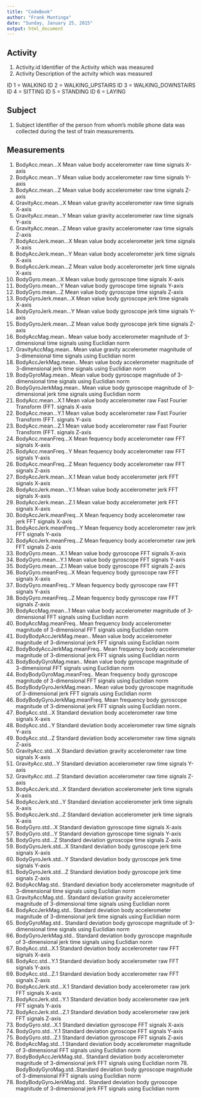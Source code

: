 ```yaml
---
title: "CodeBook"
author: "Frank Muntinga"
date: "Sunday, January 25, 2015"
output: html_document
---
```


## Activity

1. Activity.id        		Identifier of the Activity which was measured
2. Activity			Description of the actvity which was measured

ID 1 =	WALKING
ID 2 =	WALKING_UPSTAIRS
ID 3 = 	WALKING_DOWNSTAIRS
ID 4 = 	SITTING
ID 5 = 	STANDING
ID 6 = 	LAYING

## Subject
1. Subject 		Identifier of the person from whom's mobile phone data was collected during the test of train measurements.

## Measurements
 
 1. BodyAcc.mean...X 		Mean value body accelerometer raw time signals X-axis
 2. BodyAcc.mean...Y 		Mean value body accelerometer raw time signals Y-axis
 3. BodyAcc.mean...Z 		Mean value body accelerometer raw time signals Z-axis
 4. GravityAcc.mean...X 	Mean value gravity accelerometer raw time signals X-axis
 5. GravityAcc.mean...Y         Mean value gravity accelerometer raw time signals Y-axis
 6. GravityAcc.mean...Z         Mean value gravity accelerometer raw time signals Z-axis
 7. BodyAccJerk.mean...X 	Mean value body accelerometer jerk time signals X-axis
 8. BodyAccJerk.mean...Y 	Mean value body accelerometer jerk time signals X-axis
 9. BodyAccJerk.mean...Z 	Mean value body accelerometer jerk time signals X-axis
 10. BodyGyro.mean...X 		Mean value body gyroscope time signals X-axis
 11. BodyGyro.mean...Y 		Mean value body gyroscope time signals Y-axis
 12. BodyGyro.mean...Z 		Mean value body gyroscope time signals Z-axis
 13. BodyGyroJerk.mean...X 	Mean value body gyroscope jerk time signals X-axis
 14. BodyGyroJerk.mean...Y       Mean value body gyroscope jerk time signals Y-axis
 15. BodyGyroJerk.mean...Z       Mean value body gyroscope jerk time signals Z-axis
 16. BodyAccMag.mean.. 		Mean value body accelerometer magnitude of 3-dimensional time signals using Euclidian norm
 17. GravityAccMag.mean.. 	Mean value gravity accelerometer magnitude of 3-dimensional time signals using Euclidian norm
 18. BodyAccJerkMag.mean.. 	Mean value body accelerometer magnitude of 3-dimensional jerk time signals using Euclidian norm		
 19. BodyGyroMag.mean.. 		Mean value body gyroscope magnitude of 3-dimensional time signals using Euclidian norm
 20. BodyGyroJerkMag.mean.. 	Mean value body gyroscope magnitude of 3-dimensional jerk time signals using Euclidian norm
 21. BodyAcc.mean...X.1 		Mean value body accelerometer raw Fast Fourier Transform (FFT. signals X-axis
 22. BodyAcc.mean...Y.1          Mean value body accelerometer raw Fast Fourier Transform (FFT. signals Y-axis
 23. BodyAcc.mean...Z.1          Mean value body accelerometer raw Fast Fourier Transform (FFT. signals Z-axis
 24. BodyAcc.meanFreq...X 	Mean fequency body accelerometer raw FFT signals X-axis
 25. BodyAcc.meanFreq...Y 	Mean fequency body accelerometer raw FFT signals Y-axis
 26. BodyAcc.meanFreq...Z 	Mean fequency body accelerometer raw FFT signals Z-axis
 27. BodyAccJerk.mean...X.1 	Mean value body accelerometer jerk FFT signals X-axis
 28. BodyAccJerk.mean...Y.1      Mean value body accelerometer jerk FFT signals X-axis
 29. BodyAccJerk.mean...Z.1     	Mean value body accelerometer jerk FFT signals X-axis
 30. BodyAccJerk.meanFreq...X 	Mean fequency body accelerometer raw jerk FFT signals X-axis
 31. BodyAccJerk.meanFreq...Y    Mean fequency body accelerometer raw jerk FFT signals Y-axis
 32. BodyAccJerk.meanFreq...Z    Mean fequency body accelerometer raw jerk FFT signals Z-axis
 33. BodyGyro.mean...X.1 	Mean value body gyroscope FFT signals X-axis
 34. BodyGyro.mean...Y.1        	Mean value body gyroscope FFT signals Y-axis
 35. BodyGyro.mean...Z.1        	Mean value body gyroscope FFT signals Z-axis
 36. BodyGyro.meanFreq...X 	Mean fequency body gyroscope raw FFT signals X-axis
 37. BodyGyro.meanFreq...Y       Mean fequency body gyroscope raw FFT signals Y-axis
 38. BodyGyro.meanFreq...Z       Mean fequency body gyroscope raw FFT signals Z-axis
 39. BodyAccMag.mean...1 	Mean value body accelerometer magnitude of 3-dimensional FFT signals using Euclidian norm
 40. BodyAccMag.meanFreq.. 	Mean frequency body accelerometer magnitude of 3-dimensional FFT signals using Euclidian norm
 41. BodyBodyAccJerkMag.mean.. 	Mean value body accelerometer magnitude of 3-dimensional jerk FFT signals using Euclidian norm
 42. BodyBodyAccJerkMag.meanFreq.. Mean frequency body accelerometer magnitude of 3-dimensional jerk FFT signals using Euclidian norm
 43. BodyBodyGyroMag.mean.. 	Mean value body gyroscope magnitude of 3-dimensional FFT signals using Euclidian norm
 44. BodyBodyGyroMag.meanFreq..  Mean frequency body gyroscope magnitude of 3-dimensional FFT signals using Euclidian norm
 45. BodyBodyGyroJerkMag.mean..  Mean value body gyroscope magnitude of 3-dimensional jerk FFT signals using Euclidian norm
 46. BodyBodyGyroJerkMag.meanFreq. Mean frequency body gyroscope magnitude of 3-dimensional jerk FFT signals using Euclidian norm.. 
 47. BodyAcc.std...X 		Standard deviation body accelerometer raw time signals X-axis
 48. BodyAcc.std...Y            	Standard deviation body accelerometer raw time signals Y-axis
 49. BodyAcc.std...Z             Standard deviation body accelerometer raw time signals Z-axis
 50. GravityAcc.std...X 		Standard deviation gravity accelerometer raw time signals X-axis
 51. GravityAcc.std...Y          Standard deviation accelerometer raw time signals Y-axis
 52. GravityAcc.std...Z          Standard deviation accelerometer raw time signals Z-axis
 53. BodyAccJerk.std...X 	Standard deviation accelerometer jerk time signals X-axis
 54. BodyAccJerk.std...Y         Standard deviation accelerometer jerk time signals X-axis
 55. BodyAccJerk.std...Z         Standard deviation accelerometer jerk time signals X-axis
 56. BodyGyro.std...X            Standard deviation gyroscope time signals X-axis
 57. BodyGyro.std...Y            Standard deviation gyroscope time signals Y-axis
 58. BodyGyro.std...Z            Standard deviation gyroscope time signals Z-axis
 59. BodyGyroJerk.std...X 	Standard deviation body gyroscope jerk time signals X-axis
 60. BodyGyroJerk.std...Y        Standard deviation body gyroscope jerk time signals Y-axis
 61. BodyGyroJerk.std...Z        Standard deviation body gyroscope jerk time signals Z-axis
 62. BodyAccMag.std.. 		Standard deviation body accelerometer magnitude of 3-dimensional time signals using Euclidian norm
 63. GravityAccMag.std..         Standard deviation gravity accelerometer magnitude of 3-dimensional time signals using Euclidian norm
 64. BodyAccJerkMag.std..        Standard deviation body accelerometer magnitude of 3-dimensional jerk time signals using Euclidian norm		
 65. BodyGyroMag.std..           Standard deviation body gyroscope magnitude of 3-dimensional time signals using Euclidian norm
 66. BodyGyroJerkMag.std..       Standard deviation body gyroscope magnitude of 3-dimensional jerk time signals using Euclidian norm
 67. BodyAcc.std...X.1 		Standard deviation body accelerometer raw FFT signals X-axis
 68. BodyAcc.std...Y.1           Standard deviation body accelerometer raw FFT signals Y-axis
 69. BodyAcc.std...Z.1           Standard deviation body accelerometer raw FFT signals Z-axis
 70. BodyAccJerk.std...X.1 	Standard deviation body accelerometer raw jerk FFT signals X-axis
 71. BodyAccJerk.std...Y.1       Standard deviation body accelerometer raw jerk FFT signals Y-axis
 72. BodyAccJerk.std...Z.1       Standard deviation body accelerometer raw jerk FFT signals Z-axis
 73. BodyGyro.std...X.1 		Standard deviation gyroscope FFT signals X-axis
 74. BodyGyro.std...Y.1          Standard deviation gyroscope FFT signals Y-axis
 75. BodyGyro.std...Z.1          Standard deviation gyroscope FFT signals Z-axis
 76. BodyAccMag.std...1 		Standard deviation body accelerometer magnitude of 3-dimensional FFT signals using Euclidian norm
 77. BodyBodyAccJerkMag.std.. 	Standard deviation body accelerometer magnitude of 3-dimensional jerk FFT signals using Euclidian norm	 78. BodyBodyGyroMag.std..Standard deviation body gyroscope magnitude of 3-dimensional FFT signals using Euclidian norm
 79. BodyBodyGyroJerkMag.std.. 	 Standard deviation body gyroscope magnitude of 3-dimensional jerk FFT signals using Euclidian norm	
